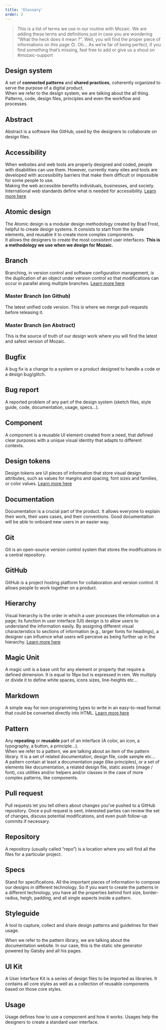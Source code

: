 ```yaml
---
title: 'Glossary'
order: 2
---
```


> This is a list of terms we use in our routine with Mozaic. We are adding these terms and definitions just in case you are wondering "What the heck does it mean ?". Well, you will find the proper piece of informations on this page 🙃.
> Oh… As we’re far of being perfect, if you find something that’s missing, feel free to add or give us a shout on #mozaic-support

## Design system

A set of **connected patterns** and **shared practices**, coherently organized to serve the purpose of a digital product.<br />
When we refer to the design system, we are talking about the all thing. Patterns, code, design files, principles and even the workflow and processes.

## Abstract

Abstract is a software like GitHub, used by the designers to collaborate on design files.

## Accessibility

When websites and web tools are properly designed and coded, people with disabilities can use them. However, currently many sites and tools are developed with accessibility barriers that make them difficult or impossible for some people to use.<br />
Making the web accessible benefits individuals, businesses, and society. International web standards define what is needed for accessibility. [Learn more here](https://www.w3.org/WAI/fundamentals/accessibility-intro/)

## Atomic design

The Atomic design is a modular design methodology created by Brad Frost, helpful to create design systems. It consists to start from the simple elements, and reusable it to create more complex components. <br />
It allows the designers to create the most consistent user interfaces. **This is a methodology we use when we design for Mozaic.**

## Branch

Branching, in version control and software configuration management, is the duplication of an object under version control so that modifications can occur in parallel along multiple branches. [Learn more here](https://help.github.com/en/articles/about-branches)

### Master Branch (on Github)

The latest unified code version. This is where we merge pull-requests before releasing it.

### Master Branch (on Abstract)

This is the source of truth of our design work where you will find the latest and safest version of Mozaic.

## Bugfix

A bug fix is a change to a system or a product designed to handle a code or a design bug/glitch.

## Bug report

A reported problem of any part of the design system (sketch files, style guide, code, documentation, usage, specs…).

## Component

A component is a reusable UI element created from a need, that defined clear purposes with a unique visual identity that adapts to different contexts.

## Design tokens

Design tokens are UI pieces of information that store visual design attributes, such as values for margins and spacing, font sizes and families, or color values. [Learn more here](https://www.youtube.com/watch?v=wDBEc3dJJV8)

## Documentation

Documentation is a crucial part of the product. It allows everyone to explain their work, their uses cases, and their conventions. Good documentation will be able to onboard new users in an easier way.

## Git

Git is an open-source version control system that stores the modifications in a central repository.

## GitHub

GitHub is a project hosting platform for collaboration and version control. It allows people to work together on a product.

## Hierarchy

Visual hierarchy is the order in which a user processes the information on a page; its function in user interface (UI) design is to allow users to understand the information easily. By assigning different visual characteristics to sections of information (e.g., larger fonts for headings), a designer can influence what users will perceive as being further up in the hierarchy. [Learn more here](https://www.interaction-design.org/literature/topics/visual-hierarchy)

## Magic Unit

A magic unit is a base unit for any element or property that require a defined dimension. It is equal to 16px but is expressed in rem. We multiply or divide it to define white spaces, icons sizes, line-heights etc…

## Markdown

A simple way for non-programming types to write in an easy-to-read format that could be converted directly into HTML. [Learn more here](https://en.wikipedia.org/wiki/Markdown#Example)

## Pattern

Any **repeating** or **reusable** part of an interface (A color, an icon, a typography, a button, a principle...). <br />
When we refer to a pattern, we are talking about an item of the pattern library. It is a set of related documentation, design file, code sample etc...<br />
A pattern contain at least a documentation page (like principles), or a set of elements like documentation, a related design file, static assets (image / font), css utilities and/or helpers and/or classes in the case of more complex patterns, like components.

## Pull request

Pull requests let you tell others about changes you've pushed to a GitHub repository. Once a pull request is sent, interested parties can review the set of changes, discuss potential modifications, and even push follow-up commits if necessary.

## Repository

A repository (usually called “repo”) is a location where you will find all the files for a particular project.

## Specs

Stand for specifications. All the important pieces of information to compose our designs in different technology. So if you want to create the patterns in a different technology, you have all the properties behind font size, border-radius, heigh, padding, and all single aspects inside a pattern.

## Styleguide

A tool to capture, collect and share design patterns and guidelines for their usage.

When we refer to the pattern library, we are talking about the documentation website. In our case, this is the static site generator powered by Gatsby and all his pages.

## UI Kit

A User Interface Kit is a series of design files to be imported as libraries. It contains all core styles as well as a collection of reusable components based on those core styles.

## Usage

Usage defines how to use a component and how it works. Usages help the designers to create a standard user interface.
